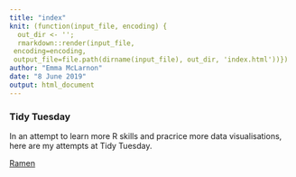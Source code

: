 ---
title: "index"
knit: (function(input_file, encoding) {
  out_dir <- '';
  rmarkdown::render(input_file,
 encoding=encoding,
 output_file=file.path(dirname(input_file), out_dir, 'index.html'))})
author: "Emma McLarnon"
date: "8 June 2019"
output: html_document
---

### Tidy Tuesday

In an attempt to learn more R skills and pracrice more data visualisations, here are my attempts at Tidy Tuesday.  

[Ramen](https://emmamclarnon.github.io/tidy_tuesday/ramen_tidy.html)